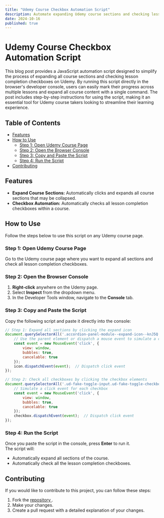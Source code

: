 ```yaml
---
title: "Udemy Course Checkbox Automation Script"
description: Automate expanding Udemy course sections and checking lesson completion with this simple JavaScript script.
date: 2024-10-16
published: true
---
```


# Udemy Course Checkbox Automation Script

This blog post provides a JavaScript automation script designed to simplify the process of expanding all course sections and checking lesson completion checkboxes on Udemy. By running this script directly in the browser's developer console, users can easily mark their progress across multiple lessons and expand all course content with a single command. The post includes step-by-step instructions for using the script, making it an essential tool for Udemy course takers looking to streamline their learning experience.

## Table of Contents
- [Features](#features)
- [How to Use](#how-to-use)
  - [Step 1: Open Udemy Course Page](#step-1-open-udemy-course-page)
  - [Step 2: Open the Browser Console](#step-2-open-the-browser-console)
  - [Step 3: Copy and Paste the Script](#step-3-copy-and-paste-the-script)
  - [Step 4: Run the Script](#step-4-run-the-script)
- [Contributing](#contributing)


## Features
- **Expand Course Sections:** Automatically clicks and expands all course sections that may be collapsed.
- **Checkbox Automation:** Automatically checks all lesson completion checkboxes within a course.

## How to Use

Follow the steps below to use this script on any Udemy course page.

### Step 1: Open Udemy Course Page
Go to the Udemy course page where you want to expand all sections and check all lesson completion checkboxes.

### Step 2: Open the Browser Console
1. **Right-click** anywhere on the Udemy page.
2. Select **Inspect** from the dropdown menu.
3. In the Developer Tools window, navigate to the **Console** tab.

### Step 3: Copy and Paste the Script
Copy the following script and paste it directly into the console:

```javascript
// Step 1: Expand all sections by clicking the expand icon
document.querySelectorAll('.accordion-panel-module--expand-icon--knJ5Q').forEach(icon => {
    // Use the parent element or dispatch a mouse event to simulate a click
    const event = new MouseEvent('click', {
        view: window,
        bubbles: true,
        cancelable: true
    });
    icon.dispatchEvent(event);  // Dispatch click event
});

// Step 2: Check all checkboxes by clicking the checkbox elements
document.querySelectorAll('.ud-fake-toggle-input.ud-fake-toggle-checkbox').forEach(checkbox => {
    // Simulate a click event for each checkbox
    const event = new MouseEvent('click', {
        view: window,
        bubbles: true,
        cancelable: true
    });
    checkbox.dispatchEvent(event);  // Dispatch click event
});
```


### Step 4: Run the Script
Once you paste the script in the console, press **Enter** to run it.  
The script will:
- Automatically expand all sections of the course.
- Automatically check all the lesson completion checkboxes.

## Contributing
If you would like to contribute to this project, you can follow these steps:
1. Fork the [ repository ](https://github.com/rhrits/Udemy-Course-Checkbox-Automation).
2. Make your changes.
3. Create a pull request with a detailed explanation of your changes.
